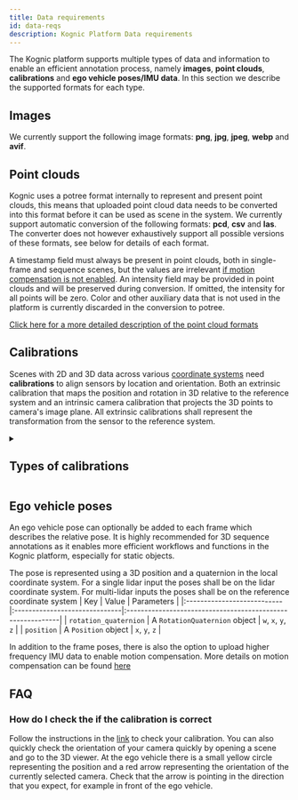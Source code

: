 ```yaml
---
title: Data requirements
id: data-reqs
description: Kognic Platform Data requirements
---
```


The Kognic platform supports multiple types of data and information to enable an efficient annotation process, namely **images**, **point clouds**, **calibrations** and **ego vehicle poses/IMU data**. In this section we describe the supported formats for each type.

## Images

We currently support the following image formats: **png**, **jpg**, **jpeg**, **webp** and **avif**.

## Point clouds

Kognic uses a potree format internally to represent and present point clouds, this means that uploaded point cloud data needs to be converted into this format before it can be used as scene in the system. 
We currently support automatic conversion of the following formats: **pcd**, **csv** and **las**. The converter does not however exhaustively support all possible versions of these formats, see below for details of each format.

A timestamp field must always be present in point clouds, both in single-frame and sequence scenes, but the values are irrelevant [if motion compensation is not enabled](./scenes/lidars_with_imu_data.md#enabledisable-motion-compensation).
An intensity field may be provided in point clouds and will be preserved during conversion. If omitted, the intensity for all points will be zero.
Color and other auxiliary data that is not used in the platform is currently discarded in the conversion to potree.

[Click here for a more detailed description of the point cloud formats](../kognic-io/file_formats.md)


## Calibrations

Scenes with 2D and 3D data across various [coordinate systems](../kognic-io/coordinate_systems.md) need **calibrations** to align sensors by location and orientation.
Both an extrinsic calibration that maps the position and rotation in 3D relative to the reference system and an intrinsic camera calibration that projects the 3D points to camera's image plane.
All extrinsic calibrations shall represent the transformation from the sensor to the reference system.

<details>
  <summary>
    <h2 style={{margin: '0px'}}>Types of calibrations</h2>
  </summary>
All calibrations detail a sensor’s 3D position and orientation relative to the reference system, the calibrations shall map the transformation from the sensor to the reference system.
They also map 3D points to the camera’s image plane.

- For LiDAR/RADAR, there is only one type of calibration available, [read more here](../kognic-io/calibrations/lidars.md)
- For cameras, we support different types of [standard camera calibrations](../kognic-io/calibrations/cameras-standard.md), where you have to provide the intrinsic parameters of the camera.
All camera calibration are implemented using the openCV coordinate system.


:::tip Unsupported camera model
If your camera model is not supported, you can also provide
a [custom camera calibration](../kognic-io/calibrations/cameras-custom.md) where you provide the implementation in the form of a WebAssembly module.
:::

</details>

## Ego vehicle poses
An ego vehicle pose can optionally be added to each frame which describes the relative pose. 
It is highly recommended for 3D sequence annotations as it enables more efficient workflows and functions in the Kognic platform, especially for static objects.

The pose is represented using a 3D position and a quaternion in the local coordinate system. 
For a single lidar input the poses shall be on the lidar coordinate system. For multi-lidar inputs the poses shall be on the reference coordinate system
| Key                        | Value                         | Parameters                                                 |
|:---------------------------|:------------------------------|:-----------------------------------------------------------|
| `rotation_quaternion`      | A `RotationQuaternion` object | `w`, `x`, `y`, `z`                                         |
| `position`                 | A `Position` object           | `x`, `y`, `z`                                              |


In addition to the frame poses, there is also the option to upload higher frequency IMU data to enable motion compensation. 
More details on motion compensation can be found [here](../kognic-io/scenes/lidars_with_imu_data.md)


## FAQ

### How do I check the if the calibration is correct
Follow the instructions in the [link](../upload-data/view-uploaded-scene.mdx) to check your calibration.
You can also quickly check the orientation of your camera quickly by opening a scene and go to the 3D viewer. 
At the ego vehicle there is a small yellow circle representing the position and a red arrow representing the orientation of the currently selected camera. Check that the arrow is pointing in the direction that you expect, for example in front of the ego vehicle.


